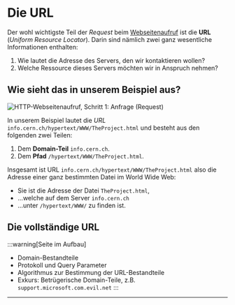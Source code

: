 # Die URL
Der wohl wichtigste Teil der _Request_ beim [Webseitenaufruf](./01-Ablauf-Webseitenaufruf.mdx) ist die **URL** (_Uniform Resource Locator_). Darin sind nämlich zwei ganz wesentliche Informationen enthalten:

1. Wie lautet die Adresse des Servers, den wir kontaktieren wollen?
2. Welche Ressource dieses Servers möchten wir in Anspruch nehmen?

## Wie sieht das in unserem Beispiel aus?
![HTTP-Webseitenaufruf, Schritt 1: Anfrage (Request)](img/http-request.png)

In unserem Beispiel lautet die _URL_ `info.cern.ch/hypertext/WWW/TheProject.html` und besteht aus den folgenden zwei Teilen:

1. Dem **Domain-Teil** `info.cern.ch`.
2. Dem **Pfad** `/hypertext/WWW/TheProject.html`.

Insgesamt ist URL `info.cern.ch/hypertext/WWW/TheProject.html` also die Adresse einer ganz bestimmten Datei im World Wide Web:

- Sie ist die Adresse der Datei `TheProject.html`,
- ...welche auf dem Server `info.cern.ch`
- ...unter `/hypertext/WWW/` zu finden ist.

## Die vollständige URL
:::warning[Seite im Aufbau]
- Domain-Bestandteile
- Protokoll und Query Parameter
- Algorithmus zur Bestimmung der URL-Bestandteile
- Exkurs: Betrügerische Domain-Teile, z.B. `support.microsoft.com.evil.net`
:::

---
